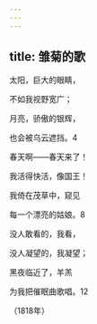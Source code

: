 ```yaml
---
---
---
```

title: 雏菊的歌
---




太阳，巨大的眼睛，

不如我视野宽广；

月亮，骄傲的银辉，

也会被乌云遮挡。4





春天啊——春天来了！

我活得快活，像国王！

我倚在茂草中，窥见

每一个漂亮的姑娘。8





没人敢看的，我看，

没人凝望的，我凝望；

黑夜临近了，羊羔

为我把催眠曲歌唱。12

（1818年）